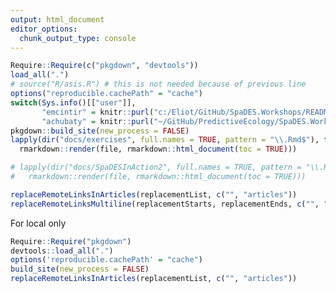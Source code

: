 ```yaml
---
output: html_document
editor_options: 
  chunk_output_type: console
---
```


```r
Require::Require(c("pkgdown", "devtools"))
load_all(".")
# source("R/asis.R") # this is not needed because of previous line
options("reproducible.cachePath" = "cache")
switch(Sys.info()[["user"]],
       "emcintir" = knitr::purl("c:/Eliot/GitHub/SpaDES.Workshops/README.md"),
       "achubaty" = knitr::purl("~/GitHub/PredictiveEcology/SpaDES.Workshops/README.md"))
pkgdown::build_site(new_process = FALSE)
lapply(dir("docs/exercises", full.names = TRUE, pattern = "\\.Rmd$"), function(file)
  rmarkdown::render(file, rmarkdown::html_document(toc = TRUE)))

# lapply(dir("docs/SpaDESInAction2", full.names = TRUE, pattern = "\\.Rmd$"), function(file)
#   rmarkdown::render(file, rmarkdown::html_document(toc = TRUE)))

replaceRemoteLinksInArticles(replacementList, c("", "articles"))
replaceRemoteLinksMultiline(replacementStarts, replacementEnds, c("", "articles", "articlesJan2020", "articlesFeb2018", "articlesMay2018", "articlesSept2018", "articlesOct2019"))
```

For local only
```r
Require::Require("pkgdown")
devtools::load_all(".")
options('reproducible.cachePath' = "cache")
build_site(new_process = FALSE)
replaceRemoteLinksInArticles(replacementList, c("", "articles"))
```
